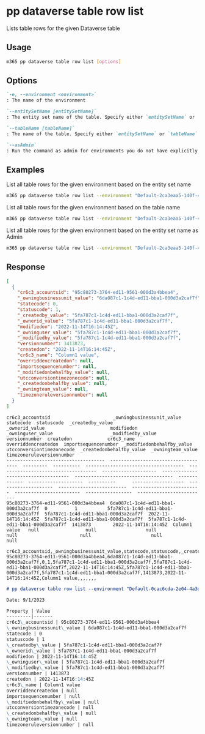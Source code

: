 
# pp dataverse table row list

Lists table rows for the given Dataverse table

## Usage

```sh
m365 pp dataverse table row list [options]
```

## Options

```md definition-list
`-e, --environment <environment>`
: The name of the environment

`--entitySetName [entitySetName]`
: The entity set name of the table. Specify either `entitySetName` or `tableName` but not both

`--tableName [tableName]`
: The name of the table. Specify either `entitySetName` or `tableName` but not both

`--asAdmin`
: Run the command as admin for environments you do not have explicitly assigned permissions to
```

<Global />

## Examples

List all table rows for the given environment based on the entity set name

```sh
m365 pp dataverse table row list --environment "Default-2ca3eaa5-140f-4175-8261-3272edf9f339" --entitySetName "cr6c3_accounts"
```

List all table rows for the given environment based on the table name

```sh
m365 pp dataverse table row list --environment "Default-2ca3eaa5-140f-4175-8261-3272edf9f339" --tableName "cr6c3_account"
```

List all table rows for the given environment based on the entity set name as Admin

```sh
m365 pp dataverse table row list --environment "Default-2ca3eaa5-140f-4175-8261-3272edf9f339" --entitySetName "cr6c3_accounts" --asAdmin
```

## Response

<Tabs>
  <TabItem value="JSON">

  ```json
  [
    {
      "cr6c3_accountsid": "95c80273-3764-ed11-9561-000d3a4bbea4",
      "_owningbusinessunit_value": "6da087c1-1c4d-ed11-bba1-000d3a2caf7f",
      "statecode": 0,
      "statuscode": 1,
      "_createdby_value": "5fa787c1-1c4d-ed11-bba1-000d3a2caf7f",
      "_ownerid_value": "5fa787c1-1c4d-ed11-bba1-000d3a2caf7f",
      "modifiedon": "2022-11-14T16:14:45Z",
      "_owninguser_value": "5fa787c1-1c4d-ed11-bba1-000d3a2caf7f",
      "_modifiedby_value": "5fa787c1-1c4d-ed11-bba1-000d3a2caf7f",
      "versionnumber": 1413873,
      "createdon": "2022-11-14T16:14:45Z",
      "cr6c3_name": "Column1 value",
      "overriddencreatedon": null,
      "importsequencenumber": null,
      "_modifiedonbehalfby_value": null,
      "utcconversiontimezonecode": null,
      "_createdonbehalfby_value": null,
      "_owningteam_value": null,
      "timezoneruleversionnumber": null
    }
  ]
  ```

  </TabItem>
  <TabItem value="Text">

  ```text
  cr6c3_accountsid                       _owningbusinessunit_value             statecode  statuscode  _createdby_value                      _ownerid_value                        modifiedon            _owninguser_value                     _modifiedby_value                     versionnumber  createdon             cr6c3_name      overriddencreatedon  importsequencenumber  _modifiedonbehalfby_value  utcconversiontimezonecode  _createdonbehalfby_value  _owningteam_value  timezoneruleversionnumber
  ------------------------------------  ------------------------------------  ---------  ----------  ------------------------------------  ------------------------------------  --------------------  ------------------------------------  ------------------------------------  -------------  --------------------  ----------      -------------------  --------------------  -------------------------  -------------------------  ------------------------  -----------------  -------------------------
  95c80273-3764-ed11-9561-000d3a4bbea4  6da087c1-1c4d-ed11-bba1-000d3a2caf7f  0          1           5fa787c1-1c4d-ed11-bba1-000d3a2caf7f  5fa787c1-1c4d-ed11-bba1-000d3a2caf7f  2022-11-14T16:14:45Z  5fa787c1-1c4d-ed11-bba1-000d3a2caf7f  5fa787c1-1c4d-ed11-bba1-000d3a2caf7f  1413873        2022-11-14T16:14:45Z  Column1 value   null                 null                  null                       null                       null                      null               null
  ```

  </TabItem>
  <TabItem value="CSV">

  ```csv
  cr6c3_accountsid,_owningbusinessunit_value,statecode,statuscode,_createdby_value,_ownerid_value,modifiedon,_owninguser_value,_modifiedby_value,versionnumber,createdon,cr6c3_name,overriddencreatedon,importsequencenumber,_modifiedonbehalfby_value,utcconversiontimezonecode,_createdonbehalfby_value,_owningteam_value,timezoneruleversionnumber
  95c80273-3764-ed11-9561-000d3a4bbea4,6da087c1-1c4d-ed11-bba1-000d3a2caf7f,0,1,5fa787c1-1c4d-ed11-bba1-000d3a2caf7f,5fa787c1-1c4d-ed11-bba1-000d3a2caf7f,2022-11-14T16:14:45Z,5fa787c1-1c4d-ed11-bba1-000d3a2caf7f,5fa787c1-1c4d-ed11-bba1-000d3a2caf7f,1413873,2022-11-14T16:14:45Z,Column1 value,,,,,,,
  ```

  </TabItem>
  <TabItem value="Markdown">

  ```md
  # pp dataverse table row list --environment "Default-0cac6cda-2e04-4a3d-9c16-9c91470d7022" --tableName "cr6c3_accounts"

  Date: 9/1/2023

  Property | Value
  ---------|-------
  cr6c3\_accountsid | 95c80273-3764-ed11-9561-000d3a4bbea4
  \_owningbusinessunit\_value | 6da087c1-1c4d-ed11-bba1-000d3a2caf7f
  statecode | 0
  statuscode | 1
  \_createdby\_value | 5fa787c1-1c4d-ed11-bba1-000d3a2caf7f
  \_ownerid\_value | 5fa787c1-1c4d-ed11-bba1-000d3a2caf7f
  modifiedon | 2022-11-14T16:14:45Z
  \_owninguser\_value | 5fa787c1-1c4d-ed11-bba1-000d3a2caf7f
  \_modifiedby\_value | 5fa787c1-1c4d-ed11-bba1-000d3a2caf7f
  versionnumber | 1413873
  createdon | 2022-11-14T16:14:45Z
  cr6c3\_name | Column1 value
  overriddencreatedon | null
  importsequencenumber | null
  \_modifiedonbehalfby\_value | null
  utcconversiontimezonecode | null
  \_createdonbehalfby\_value | null
  \_owningteam\_value | null
  timezoneruleversionnumber | null
  ```

  </TabItem>
</Tabs>

